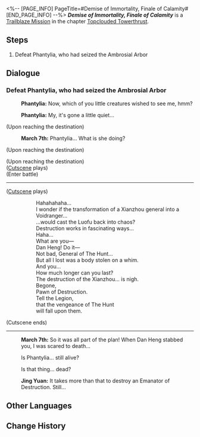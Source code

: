 <%-- [PAGE_INFO]
PageTitle=#Demise of Immortality, Finale of Calamity#
[END_PAGE_INFO] --%>
{{Stub|Dialogue.}}
{{Mission Infobox
|id            = 1021601
|title         = 
|image         = <!--Mission Demise of Immortality, Finale of Calamity.png-->
|type          = Trailblaze
|event_name    = 
|chapter       = Topclouded Towerthrust
|requirements  = {{subst:void|<!--Unknown: {"Type":"Manual"}-->}}
|summary       = <!--official mission summary from Fate's Atlas-->
|characters    = Dan Heng; Jing Yuan; March 7th; Phantylia; Trailblazer
|startLocation = [[The Xianzhou Luofu]] - [[Roots of the Arbor]]
|world         = The Xianzhou Luofu
|area          = Roots of the Arbor
|prev          = 
|next          = 
|rewards       = 
}}
'''''Demise of Immortality, Finale of Calamity''''' is a [[Trailblaze Mission]] in the chapter [[Topclouded Towerthrust]].

==Steps==
# Defeat Phantylia, who had seized the Ambrosial Arbor

<!--
==Gameplay Notes==

--><!--
==Trial Character==

-->
==Dialogue==
{{Stub Dialogue}}

===Defeat Phantylia, who had seized the Ambrosial Arbor{{subst:void|<!--102160102-->}}===
{{Mission Description|type=trailblaze|location=Roots of the Arbor|In front of everyone, Dan Heng revealed an appearance that he was unwilling to show to others &mdash; that of the Vidyadhara high elder. Using that power to part the waters of the ancient sea, he revealed the road leading to Roots of the Arbor.<br />While you were moving forward, the Lord Ravager Phantylia had swooped ahead, going deep inside the area and plotting a conspiracy against the long-life species of the Luofu.}}
{{Dialogue Start}}
:{{tx}}
:<!--180-second delay-->
:{{A|VO chapter2 7 phantylia 103.ogg}} '''Phantylia:''' Now, which of you little creatures wished to see me, hmm?
:{{A|VO chapter2 7 phantylia 104.ogg}} '''Phantylia:''' My, it's gone a little quiet...

;(Upon reaching the destination)
:{{A|VO chapter2 7 mar7th 126.ogg}} '''March 7th:''' Phantylia... What is she doing?
;(Upon reaching the destination)

;(Upon reaching the destination)
;([[#Gallery|Cutscene]] plays)
;(Enter battle)
::{{tx|Enemy list missing}}
----
;([[#Gallery|Cutscene]] plays)
::Hahahahaha...
::I wonder if the transformation of a Xianzhou general into a Voidranger...
::...would cast the Luofu back into chaos?
::Destruction works in fascinating ways...
::Haha...
::What are you&mdash;
::Dan Heng! Do it&mdash;
::Not bad, General of The Hunt...
::But all I lost was a body stolen on a whim.
::And you...
::How much longer can you last?
::The destruction of the Xianzhou... is nigh.
::Begone,
::Pawn of Destruction.
::Tell the Legion,
::that the vengeance of The Hunt
::will fall upon them.
;(Cutscene ends)
----
:{{tx}}
:{{A|VO chapter2 8 mar7th 102.ogg}} '''March 7th:''' So it was all part of the plan! When Dan Heng stabbed you, I was scared to death...
:{{DIcon|Arrow}} Is Phantylia... still alive?
:{{DIcon|Arrow}} Is that thing... dead?
:{{A|VO chapter2 8 jingyuan 108.ogg}} '''Jing Yuan:''' It takes more than that to destroy an Emanator of Destruction. Still...
:{{tx}}
{{Dialogue End}}

==Other Languages==
{{Other Languages
|en   = Demise of Immortality, Finale of Calamity
|zhs  = 仙骸成空，大劫有终
|zht  = 仙骸成空，大劫有終
|ja   = 仙骸は空と成り、大劫に終わり有り
|ko   = 불멸의 종말, 끝맺은 대겁
|es   = El término de la inmortalidad, el final de la calamidad
|fr   = Trépas de l'immortalité, fin de la calamité
|ru   = Бессмертие станет прахом, бедствию придёт конец
|th   = ร่างที่มลายกับหายนะที่สิ้นสุดลง
|vi   = Tiên Cốt Hóa Không, Đại Nạn Kết Thúc
|de   = Vom Heiligtum zu Staub, das Ende aller Katastrophen
|id   = Hancurnya Keabadian dan Berakhirnya Malapetaka
|pt   = Queda da Imortalidade, Fim da Calamidade
}}

==Change History==
{{Change History|1.2}}
